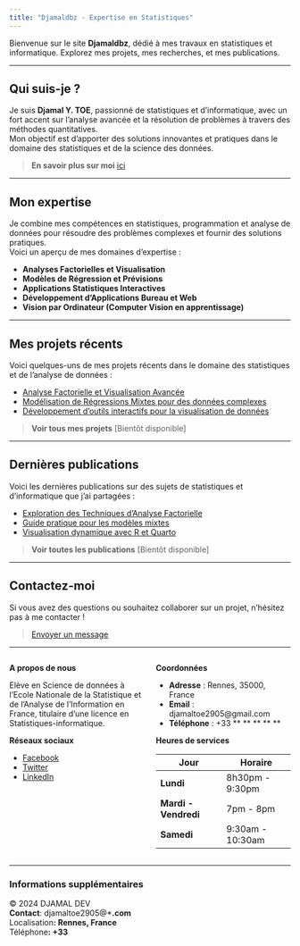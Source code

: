 ```yaml
---
title: "Djamaldbz - Expertise en Statistiques"
---
```


Bienvenue sur le site **Djamaldbz**, dédié à mes travaux en statistiques et informatique. Explorez mes projets, mes recherches, et mes publications.

---

## Qui suis-je ?

Je suis **Djamal Y. TOE**, passionné de statistiques et d'informatique, avec un fort accent sur l'analyse avancée et la résolution de problèmes à travers des méthodes quantitatives.  
Mon objectif est d'apporter des solutions innovantes et pratiques dans le domaine des statistiques et de la science des données.

> **En savoir plus sur moi** [ici](https://djamal2905.github.io/djamaldbz/about.html)

---

## Mon expertise

Je combine mes compétences en statistiques, programmation et analyse de données pour résoudre des problèmes complexes et fournir des solutions pratiques.  
Voici un aperçu de mes domaines d'expertise :

- **Analyses Factorielles et Visualisation**
- **Modèles de Régression et Prévisions**
- **Applications Statistiques Interactives**
- **Développement d'Applications Bureau et Web**
- **Vision par Ordinateur (Computer Vision en apprentissage)**

---

## Mes projets récents

Voici quelques-uns de mes projets récents dans le domaine des statistiques et de l'analyse de données :

- [Analyse Factorielle et Visualisation Avancée](#)
- [Modélisation de Régressions Mixtes pour des données complexes](#)
- [Développement d'outils interactifs pour la visualisation de données](#)

> **Voir tous mes projets** [Bientôt disponible]

---

## Dernières publications

Voici les dernières publications sur des sujets de statistiques et d'informatique que j'ai partagées :

- [Exploration des Techniques d'Analyse Factorielle](#)
- [Guide pratique pour les modèles mixtes](#)
- [Visualisation dynamique avec R et Quarto](#)

> **Voir toutes les publications** [Bientôt disponible]

---

## Contactez-moi

Si vous avez des questions ou souhaitez collaborer sur un projet, n'hésitez pas à me contacter !

> [Envoyer un message](mailto:djamaltoe@example.com)

---

::::{.columns}
::: {.column width=4}
**A propos de nous**

Elève en Science de données à l'Ecole Nationale de la Statistique et de l'Analyse de l'Information en France, titulaire d'une licence en Statistiques-informatique.

**Réseaux sociaux**

- [Facebook](#)
- [Twitter](#)
- [LinkedIn](#)
:::

::: {.column width=4}

**Coordonnées**

- **Adresse** : Rennes, 35000, France
- **Email** : djamaltoe2905@gmail.com
- **Téléphone** : +33 ** ** ** ** **

**Heures de services**

| Jour                    | Horaire                   |
|-------------------------|---------------------------|
| **Lundi**               | 8h30pm - 9:30pm           |
| **Mardi - Vendredi**    | 7pm - 8pm                 |
| **Samedi**              | 9:30am - 10:30am          |

:::
::::

---

### Informations supplémentaires

© 2024 DJAMAL DEV  
**Contact**: djamaltoe2905@***.com  
**Localisation**: Rennes, France  
**Téléphone**: +33 ** ** ** ** **